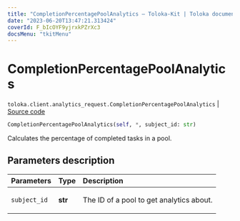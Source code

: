 ```yaml
---
title: "CompletionPercentagePoolAnalytics — Toloka-Kit | Toloka documentation"
date: "2023-06-20T13:47:21.313424"
coverId: F_bIcOYF9yjrxkPZrXc3
docsMenu: "tkitMenu"
---
```


# CompletionPercentagePoolAnalytics

`toloka.client.analytics_request.CompletionPercentagePoolAnalytics` | [Source code](https://github.com/Toloka/toloka-kit/blob/v1.2.0/src/client/analytics_request.py#L111)

```python
CompletionPercentagePoolAnalytics(self, *, subject_id: str)
```

Calculates the percentage of completed tasks in a pool.

## Parameters description

| Parameters | Type | Description |
| :----------| :----| :-----------|
`subject_id`|**str**|<p>The ID of a pool to get analytics about.</p>